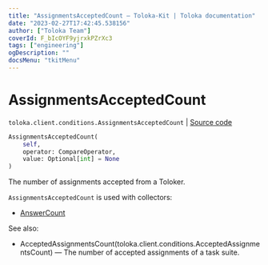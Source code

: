 ```yaml
---
title: "AssignmentsAcceptedCount — Toloka-Kit | Toloka documentation"
date: "2023-02-27T17:42:45.538156"
author: ["Toloka Team"]
coverId: F_bIcOYF9yjrxkPZrXc3
tags: ["engineering"]
ogDescription: ""
docsMenu: "tkitMenu"
---
```


# AssignmentsAcceptedCount
`toloka.client.conditions.AssignmentsAcceptedCount` | [Source code](https://github.com/Toloka/toloka-kit/blob/v1.1.4/src/client/conditions.py#L143)

```python
AssignmentsAcceptedCount(
    self,
    operator: CompareOperator,
    value: Optional[int] = None
)
```

The number of assignments accepted from a Toloker.

`AssignmentsAcceptedCount` is used with collectors:
- [AnswerCount](/docs/toloka-kit/reference/toloka.client.collectors.AnswerCount)

See also:
- AcceptedAssignmentsCount(toloka.client.conditions.AcceptedAssignmentsCount) — The number of accepted assignments of a task suite.